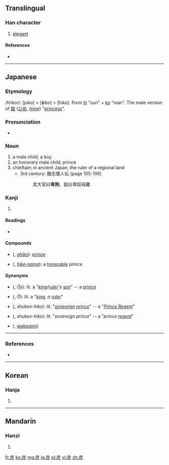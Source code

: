 {{also|彥}}
==Translingual==

===Han character===
{{Han char|rn=59|rad=彡|as=06|sn=9|four=|canj=卜竹竹竹竹 (YHHHH)}}

# [[elegant]]

====References====
* {{Han ref|kx=0363.131|dkj=09981|hdz=20854.090|uh=5F66|ud=24422}}

----

==Japanese==
===Etymology===

/hi<small>1</small>ko<small>1</small>/: [piko] > [ɸiko] > [hiko].
From [[日|hi]] "sun" + [[子|ko]] "man". The male version of [[姫]] ([[ひめ]], ''[[hime]]'') "[[princess]]".

===Pronunciation===
* {{IPA|[çiko]|lang=ja}}

===Noun===
{{ja-noun|k|hira=ひこ|rom=hiko}}

# a male child; a boy
# an honorary male child; prince
# chieftain; in ancient Japan, the ruler of a regional land
#* 3rd century: 魏志倭人伝 (page 105-106)
#*: 其大官曰'''卑狗'''、副曰卑奴母離

===Kanji===
{{ja-kanji|grade=n|rs=彡06}}

# {{defn|lang=ja|sort=彡06}}

====Readings====
* {{ja-readings|on=[[げん]] (gen)|kun=[[ひこ]] (hiko)}}

====Compounds====
* {{l|ja|御彦}} ({{l|ja|おひこ}}, ''[[ohiko]]''): [[prince]]
* {{l|ja|彦様}} ({{l|ja|ひこさま}}, ''[[hiko-sama]]''): a [[honorable]] prince

==== Synonyms ====
* {{l|ja|王子}} ({{l|ja|おうこ}}, ''Ōji''): lit. a "''[[king]]/[[ruler]]'s [[son]]''" -- a [[prince]]
* {{l|ja|王}} ({{l|ja|おう}}, ''Ō''): lit. a "''[[king]], a [[ruler]]''"
* {{l|ja|主権彦}} ({{l|ja|しゅけんひこ}}, ''shuken-hiko''): lit. "''[[sovereign]] [[prince]]''" -- a "''[[Prince Regent]]''"
* {{l|ja|主權彦}} ({{l|ja|しゅけんひこ}}, ''shuken-hiko''): lit. "''sovereign prince''" -- a "''prince [[regent]]''"
* {{l|ja|若君}} ({{l|ja|わかぎみ}}, ''[[wakagimi]]'')

----

===References===
* {{reference-book
 | last = Ishihara
 | first = Michihiro
 | authorlink =
 | coauthors =
 | title = Shintei Gishi Wajinden: Chūgoku Seishi Nihonden (1)
 | origyear = c. 3rd century
 | date = 1985-05-16
 | pages = p. 105-106
 | publisher = Iwanami Shoten
 | location = Tōkyō
 | language = Japanese
 | id = ISBN 4-00-334011-6
}}

----

==Korean==

===Hanja===
{{ko-hanja|hangeul=언|eumhun=|rv=eon|mr=ŏn|y=en}}

# {{defn|lang=ko|sort=彡06}}

----

==Mandarin==

===Hanzi===
{{cmn-hanzi|tra=彥|pin=[[yàn]] ([[yan4]])|wg=yen<sup>4</sup>}}

# {{defn|lang=cmn|sort=彡06}}

[[fr:彦]]
[[ko:彦]]
[[mg:彦]]
[[ja:彦]]
[[pl:彦]]
[[vi:彦]]
[[zh:彦]]